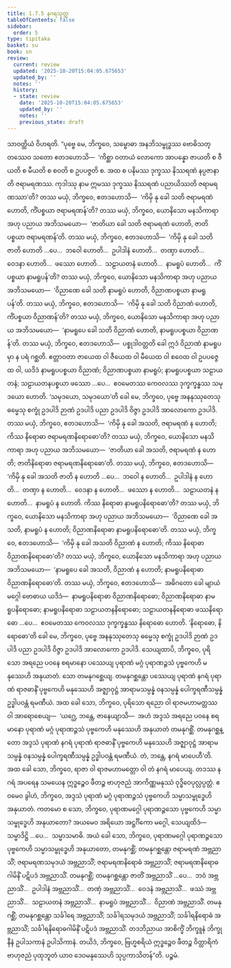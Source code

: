 ```yaml
---
title: 1.7.5 နဂရသုတ္တ
tableOfContents: false
sidebar:
  order: 5
type: tipitaka
basket: su
book: sn
review:
  current: review
  updated: '2025-10-20T15:04:05.675653'
  updated_by: ''
  notes: ''
  history:
  - state: review
    date: '2025-10-20T15:04:05.675653'
    updated_by: ''
    notes: ''
    previous_state: draft
---
```



<DynamicBreadcrumb />


<ReviewStatus review={frontmatter.review} showDetails={true} />

<HypothesisAnnotation frontmatter={frontmatter} />

<Division number="65" book="sn" e="ch" v="18" p="289">

<Paragraph number="466" book="sn">
သာဝတ္ထိယံ ဝိဟရတိ. “ပုဗ္ဗေ မေ, ဘိက္ခဝေ, သမ္ဗောဓာ အနဘိသမ္ဗုဒ္ဓဿ ဗောဓိသတ္တဿေဝ သတော ဧတဒဟောသိ—  ‘ကိစ္ဆာ ဝတာယံ လောကော အာပန္နော ဇာယတိ စ ဇီယတိ စ မီယတိ စ စဝတိ စ ဥပပဇ္ဇတိ စ. အထ စ ပနိမဿ ဒုက္ခဿ နိဿရဏံ နပ္ပဇာနာတိ ဇရာမရဏဿ. ကုဒါဿု နာမ ဣမဿ ဒုက္ခဿ နိဿရဏံ ပညာယိဿတိ ဇရာမရဏဿာ’တိ? တဿ မယှံ, ဘိက္ခဝေ, ဧတဒဟောသိ—  ‘ကိမှိ နု ခေါ သတိ ဇရာမရဏံ ဟောတိ, ကိံပစ္စယာ ဇရာမရဏန်’တိ? တဿ မယှံ, ဘိက္ခဝေ, ယောနိသော မနသိကာရာ အဟု ပညာယ အဘိသမယော—  ‘ဇာတိယာ ခေါ သတိ ဇရာမရဏံ ဟောတိ, ဇာတိပစ္စယာ ဇရာမရဏန်’တိ.
</Paragraph>

<Paragraph number="467" book="sn">
တဿ မယှံ, ဘိက္ခဝေ, ဧတဒဟောသိ—  ‘ကိမှိ နု ခေါ သတိ ဇာတိ ဟောတိ …ပေ…  ဘဝေါ ဟောတိ…  ဥပါဒါနံ ဟောတိ…  တဏှာ ဟောတိ…  ဝေဒနာ ဟောတိ…  ဖဿော ဟောတိ…  သဠာယတနံ ဟောတိ…  နာမရူပံ ဟောတိ…  ကိံပစ္စယာ နာမရူပန်’တိ? တဿ မယှံ, ဘိက္ခဝေ, ယောနိသော မနသိကာရာ အဟု ပညာယ အဘိသမယော—  ‘ဝိညာဏေ ခေါ သတိ နာမရူပံ ဟောတိ, ဝိညာဏပစ္စယာ နာမရူပန်’တိ. တဿ မယှံ, ဘိက္ခဝေ, ဧတဒဟောသိ—  ‘ကိမှိ နု ခေါ သတိ ဝိညာဏံ ဟောတိ, ကိံပစ္စယာ ဝိညာဏန်’တိ? တဿ မယှံ, ဘိက္ခဝေ, ယောနိသော မနသိကာရာ အဟု ပညာယ အဘိသမယော—  ‘နာမရူပေ ခေါ သတိ ဝိညာဏံ ဟောတိ, နာမရူပပစ္စယာ ဝိညာဏန်’တိ.
</Paragraph>

<Paragraph number="468" book="sn">
တဿ မယှံ, ဘိက္ခဝေ, ဧတဒဟောသိ—  ပစ္စုဒါဝတ္တတိ ခေါ ဣဒံ ဝိညာဏံ နာမရူပမှာ န ပရံ ဂစ္ဆတိ. ဧတ္တာဝတာ ဇာယေထ ဝါ ဇီယေထ ဝါ မီယေထ ဝါ စဝေထ ဝါ ဥပပဇ္ဇေထ ဝါ, ယဒိဒံ နာမရူပပစ္စယာ ဝိညာဏံ; ဝိညာဏပစ္စယာ နာမရူပံ; နာမရူပပစ္စယာ သဠာယတနံ; သဠာယတနပစ္စယာ ဖဿော …ပေ…  ဧဝမေတဿ ကေဝလဿ ဒုက္ခက္ခန္ဓဿ သမုဒယော ဟောတိ. ‘သမုဒယော, သမုဒယော’တိ ခေါ မေ, ဘိက္ခဝေ, ပုဗ္ဗေ အနနုဿုတေသု ဓမ္မေသု စက္ခုံ ဥဒပါဒိ ဉာဏံ ဥဒပါဒိ ပညာ ဥဒပါဒိ ဝိဇ္ဇာ ဥဒပါဒိ အာလောကော ဥဒပါဒိ.
</Paragraph>

<Paragraph number="469" book="sn">
တဿ မယှံ, ဘိက္ခဝေ, ဧတဒဟောသိ—  ‘ကိမှိ နု ခေါ အသတိ, ဇရာမရဏံ န ဟောတိ; ကိဿ နိရောဓာ ဇရာမရဏနိရောဓော’တိ? တဿ မယှံ, ဘိက္ခဝေ, ယောနိသော မနသိကာရာ အဟု ပညာယ အဘိသမယော—  ‘ဇာတိယာ ခေါ အသတိ, ဇရာမရဏံ န ဟောတိ; ဇာတိနိရောဓာ ဇရာမရဏနိရောဓော’တိ. တဿ မယှံ, ဘိက္ခဝေ, ဧတဒဟောသိ—  ‘ကိမှိ နု ခေါ အသတိ ဇာတိ န ဟောတိ …ပေ…  ဘဝေါ န ဟောတိ…  ဥပါဒါနံ န ဟောတိ…  တဏှာ န ဟောတိ…  ဝေဒနာ န ဟောတိ…  ဖဿော န ဟောတိ…  သဠာယတနံ န ဟောတိ…  နာမရူပံ န ဟောတိ. ကိဿ နိရောဓာ နာမရူပနိရောဓော’တိ? တဿ မယှံ, ဘိက္ခဝေ, ယောနိသော မနသိကာရာ အဟု ပညာယ အဘိသမယော—  ‘ဝိညာဏေ ခေါ အသတိ, နာမရူပံ န ဟောတိ; ဝိညာဏနိရောဓာ နာမရူပနိရောဓော’တိ.
</Paragraph>

<Paragraph number="470" book="sn">
တဿ မယှံ, ဘိက္ခဝေ, ဧတဒဟောသိ—  ‘ကိမှိ နု ခေါ အသတိ ဝိညာဏံ န ဟောတိ; ကိဿ နိရောဓာ ဝိညာဏနိရောဓော’တိ? တဿ မယှံ, ဘိက္ခဝေ, ယောနိသော မနသိကာရာ အဟု ပညာယ အဘိသမယော—  ‘နာမရူပေ ခေါ အသတိ, ဝိညာဏံ န ဟောတိ; နာမရူပနိရောဓာ ဝိညာဏနိရောဓော’တိ.
</Paragraph>

<Paragraph number="471" book="sn">
တဿ မယှံ, ဘိက္ခဝေ, ဧတဒဟောသိ—  အဓိဂတော ခေါ မျာယံ မဂ္ဂေါ ဗောဓာယ ယဒိဒံ—  နာမရူပနိရောဓာ ဝိညာဏနိရောဓော; ဝိညာဏနိရောဓာ နာမရူပနိရောဓော; နာမရူပနိရောဓာ သဠာယတနနိရောဓော; သဠာယတနနိရောဓာ ဖဿနိရောဓော …ပေ…  ဧဝမေတဿ ကေဝလဿ ဒုက္ခက္ခန္ဓဿ နိရောဓော ဟောတိ. ‘နိရောဓော, နိရောဓော’တိ ခေါ မေ, ဘိက္ခဝေ, ပုဗ္ဗေ အနနုဿုတေသု ဓမ္မေသု စက္ခုံ ဥဒပါဒိ ဉာဏံ ဥဒပါဒိ ပညာ ဥဒပါဒိ ဝိဇ္ဇာ ဥဒပါဒိ အာလောကော ဥဒပါဒိ.
</Paragraph>

<Paragraph number="472" book="sn">
သေယျထာပိ, ဘိက္ခဝေ, ပုရိသော အရညေ ပဝနေ စရမာနော ပဿေယျ ပုရာဏံ မဂ္ဂံ ပုရာဏဉ္ဇသံ ပုဗ္ဗကေဟိ မနုဿေဟိ အနုယာတံ. သော တမနုဂစ္ဆေယျ. တမနုဂစ္ဆန္တော ပဿေယျ ပုရာဏံ နဂရံ ပုရာဏံ ရာဇဓာနိံ ပုဗ္ဗကေဟိ မနုဿေဟိ အဇ္ဈာဝုဋ္ဌံ အာရာမသမ္ပန္နံ ဝနသမ္ပန္နံ ပေါက္ခရဏီသမ္ပန္နံ ဥဒ္ဓါပဝန္တံ ရမဏီယံ. အထ ခေါ သော, ဘိက္ခဝေ, ပုရိသော ရညော ဝါ ရာဇမဟာမတ္တဿ ဝါ အာရောစေယျ—  ‘ယဂ္ဃေ, ဘန္တေ, ဇာနေယျာသိ—  အဟံ အဒ္ဒသံ အရညေ ပဝနေ စရမာနော ပုရာဏံ မဂ္ဂံ ပုရာဏဉ္ဇသံ ပုဗ္ဗကေဟိ မနုဿေဟိ အနုယာတံ တမနုဂစ္ဆိံ. တမနုဂစ္ဆန္တော အဒ္ဒသံ ပုရာဏံ နဂရံ ပုရာဏံ ရာဇဓာနိံ ပုဗ္ဗကေဟိ မနုဿေဟိ အဇ္ဈာဝုဋ္ဌံ အာရာမသမ္ပန္နံ ဝနသမ္ပန္နံ ပေါက္ခရဏီသမ္ပန္နံ ဥဒ္ဓါပဝန္တံ ရမဏီယံ. တံ, ဘန္တေ, နဂရံ မာပေဟီ’တိ. အထ ခေါ သော, ဘိက္ခဝေ, ရာဇာ ဝါ ရာဇမဟာမတ္တော ဝါ တံ နဂရံ မာပေယျ. တဒဿ နဂရံ အပရေန သမယေန ဣဒ္ဓဉ္စေဝ ဖီတဉ္စ ဗာဟုဇညံ အာကိဏ္ဏမနုဿံ ဝုဒ္ဓိဝေပုလ္လပ္ပတ္တံ. ဧဝမေဝ ခွါဟံ, ဘိက္ခဝေ, အဒ္ဒသံ ပုရာဏံ မဂ္ဂံ ပုရာဏဉ္ဇသံ ပုဗ္ဗကေဟိ သမ္မာသမ္ဗုဒ္ဓေဟိ အနုယာတံ.
</Paragraph>

<Paragraph number="473" book="sn">
ကတမော စ သော, ဘိက္ခဝေ, ပုရာဏမဂ္ဂေါ ပုရာဏဉ္ဇသော ပုဗ္ဗကေဟိ သမ္မာသမ္ဗုဒ္ဓေဟိ အနုယာတော? အယမေဝ အရိယော အဋ္ဌင်္ဂိကော မဂ္ဂေါ, သေယျထိဒံ—  သမ္မာဒိဋ္ဌိ …ပေ…  သမ္မာသမာဓိ. အယံ ခေါ သော, ဘိက္ခဝေ, ပုရာဏမဂ္ဂေါ ပုရာဏဉ္ဇသော ပုဗ္ဗကေဟိ သမ္မာသမ္ဗုဒ္ဓေဟိ အနုယာတော, တမနုဂစ္ဆိံ; တမနုဂစ္ဆန္တော ဇရာမရဏံ အဗ္ဘညာသိံ; ဇရာမရဏသမုဒယံ အဗ္ဘညာသိံ; ဇရာမရဏနိရောဓံ အဗ္ဘညာသိံ; ဇရာမရဏနိရောဓဂါမိနိံ ပဋိပဒံ အဗ္ဘညာသိံ. တမနုဂစ္ဆိံ; တမနုဂစ္ဆန္တော ဇာတိံ အဗ္ဘညာသိံ …ပေ…  ဘဝံ အဗ္ဘညာသိံ…  ဥပါဒါနံ အဗ္ဘညာသိံ…  တဏှံ အဗ္ဘညာသိံ…  ဝေဒနံ အဗ္ဘညာသိံ…  ဖဿံ အဗ္ဘညာသိံ…  သဠာယတနံ အဗ္ဘညာသိံ…  နာမရူပံ အဗ္ဘညာသိံ…  ဝိညာဏံ အဗ္ဘညာသိံ. တမနုဂစ္ဆိံ; တမနုဂစ္ဆန္တော သင်္ခါရေ အဗ္ဘညာသိံ; သင်္ခါရသမုဒယံ အဗ္ဘညာသိံ; သင်္ခါရနိရောဓံ အဗ္ဘညာသိံ; သင်္ခါရနိရောဓဂါမိနိံ ပဋိပဒံ အဗ္ဘညာသိံ. တဒဘိညာယ အာစိက္ခိံ ဘိက္ခူနံ ဘိက္ခုနီနံ ဥပါသကာနံ ဥပါသိကာနံ. တယိဒံ, ဘိက္ခဝေ, ဗြဟ္မစရိယံ ဣဒ္ဓဉ္စေဝ ဖီတဉ္စ ဝိတ္ထာရိကံ ဗာဟုဇညံ ပုထုဘူတံ ယာဝ ဒေဝမနုဿေဟိ သုပ္ပကာသိတန်”တိ.

</Paragraph>
</Division>

<Paragraph number="474" type="center" book="sn">
ပဉ္စမံ.
</Paragraph>